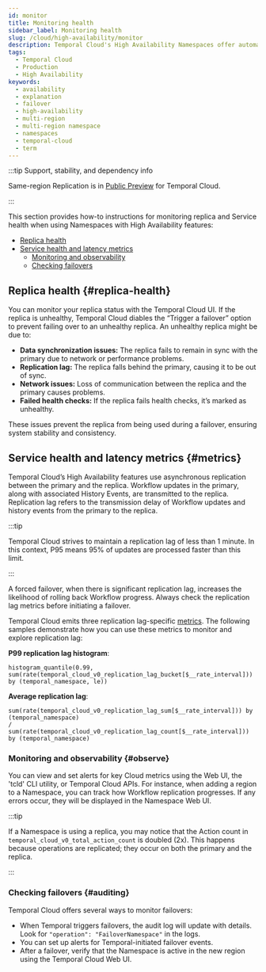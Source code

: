 ```yaml
---
id: monitor
title: Monitoring health
sidebar_label: Monitoring health
slug: /cloud/high-availability/monitor
description: Temporal Cloud's High Availability Namespaces offer automated failover, synchronized data replication, and high availability for workloads requiring disaster-tolerant deployment and 99.99% uptime.
tags:
  - Temporal Cloud
  - Production
  - High Availability
keywords:
  - availability
  - explanation
  - failover
  - high-availability
  - multi-region
  - multi-region namespace
  - namespaces
  - temporal-cloud
  - term
---
```



:::tip Support, stability, and dependency info

Same-region Replication is in [Public Preview](/evaluate/development-production-features/release-stages#public-preview) for Temporal Cloud.

:::

This section provides how-to instructions for monitoring replica and Service health when using Namespaces with High Availability features:

- [Replica health](#replica-health)
- [Service health and latency metrics](#metrics)
  - [Monitoring and observability](#observe)
  - [Checking failovers](#auditing)

## Replica health {#replica-health}

You can monitor your replica status with the Temporal Cloud UI.
If the replica is unhealthy, Temporal Cloud diables the “Trigger a failover” option to prevent failing over to an unhealthy replica.
An unhealthy replica might be due to:

- **Data synchronization issues:** The replica fails to remain in sync with the primary due to network or performance problems.
- **Replication lag:** The replica falls behind the primary, causing it to be out of sync.
- **Network issues:** Loss of communication between the replica and the primary causes problems.
- **Failed health checks:** If the replica fails health checks, it’s marked as unhealthy.

These issues prevent the replica from being used during a failover, ensuring system stability and consistency.

## Service health and latency metrics {#metrics}

Temporal Cloud’s High Availability features use asynchronous replication between the primary and the replica.
Workflow updates in the primary, along with associated History Events, are transmitted to the replica.
Replication lag refers to the transmission delay of Workflow updates and history events from the primary to the replica.

:::tip

Temporal Cloud strives to maintain a <ToolTipTerm term="P95" /> replication lag of less than 1 minute.
In this context, P95 means 95% of updates are processed faster than this limit.

:::

A forced failover, when there is significant replication lag, increases the likelihood of rolling back Workflow progress.
Always check the replication lag metrics before initiating a failover.

Temporal Cloud emits three replication lag-specific [metrics](/production-deployment/cloud/metrics/reference#replication-lag).
The following samples demonstrate how you can use these metrics to monitor and explore replication lag:

**P99 replication lag histogram**:

```
histogram_quantile(0.99, sum(rate(temporal_cloud_v0_replication_lag_bucket[$__rate_interval])) by (temporal_namespace, le))
```

**Average replication lag**:

```
sum(rate(temporal_cloud_v0_replication_lag_sum[$__rate_interval])) by (temporal_namespace)
/
sum(rate(temporal_cloud_v0_replication_lag_count[$__rate_interval])) by (temporal_namespace)
```

### Monitoring and observability {#observe}

You can view and set alerts for key Cloud metrics using the Web UI, the 'tcld' CLI utility, or Temporal Cloud APIs.
For instance, when adding a region to a Namespace, you can track how Workflow replication progresses.
If any errors occur, they will be displayed in the Namespace Web UI.

:::tip

If a Namespace is using a replica, you may notice that the Action count in `temporal_cloud_v0_total_action_count` is doubled (2x).
This happens because operations are replicated; they occur on both the primary and the replica.

:::

### Checking failovers {#auditing}

Temporal Cloud offers several ways to monitor failovers:

- When Temporal triggers failovers, the audit log will update with details.
  Look for `"operation": "FailoverNamespace"` in the logs.
- You can set up alerts for Temporal-initiated failover events.
- After a failover, verify that the Namespace is active in the new region using the Temporal Cloud Web UI.
